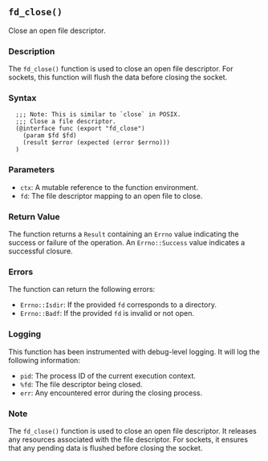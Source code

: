 ## `fd_close()`

Close an open file descriptor.

### Description

The `fd_close()` function is used to close an open file descriptor. For sockets, this function will flush the data before closing the socket.

### Syntax

```ebnf
  ;;; Note: This is similar to `close` in POSIX.
  ;;; Close a file descriptor.
  (@interface func (export "fd_close")
    (param $fd $fd)
    (result $error (expected (error $errno)))
  )
```
### Parameters

- `ctx`: A mutable reference to the function environment.
- `fd`: The file descriptor mapping to an open file to close.

### Return Value

The function returns a `Result` containing an `Errno` value indicating the success or failure of the operation. An `Errno::Success` value indicates a successful closure.

### Errors

The function can return the following errors:

- `Errno::Isdir`: If the provided `fd` corresponds to a directory.
- `Errno::Badf`: If the provided `fd` is invalid or not open.

### Logging

This function has been instrumented with debug-level logging. It will log the following information:

- `pid`: The process ID of the current execution context.
- `%fd`: The file descriptor being closed.
- `err`: Any encountered error during the closing process.

### Note

The `fd_close()` function is used to close an open file descriptor. It releases any resources associated with the file descriptor. For sockets, it ensures that any pending data is flushed before closing the socket.
